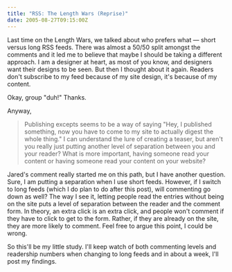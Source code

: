 ```yaml
---
title: "RSS: The Length Wars (Reprise)"
date: 2005-08-27T09:15:00Z
---
```


Last time on the Length Wars, we talked about who prefers what — short versus long RSS feeds. There was almost a 50/50 split amongst the comments and it led me to believe that maybe I should be taking a different approach. I am a designer at heart, as most of you know, and designers want their designs to be seen. But then I thought about it again. Readers don't subscribe to my feed because of my site design, it's because of my content.

Okay, group "duh!" Thanks.

Anyway,

> Publishing excepts seems to be a way of saying "Hey, I published something, now you have to come to my site to actually digest the whole thing." I can understand the lure of creating a teaser, but aren't you really just putting another level of separation between you and your reader? What is more important, having someone read your content or having someone read your content on your website?

Jared's comment really started me on this path, but I have another question. Sure, I am putting a separation when I use short feeds. However, if I switch to long feeds (which I do plan to do after this post), will commenting go down as well? The way I see it, letting people read the entries without being on the site puts a level of separation between the reader and the comment form. In theory, an extra click is an extra click, and people won't comment if they have to click to get to the form. Rather, if they are already on the site, they are more likely to comment. Feel free to argue this point, I could be wrong.

So this'll be my little study. I'll keep watch of both commenting levels and readership numbers when changing to long feeds and in about a week, I'll post my findings.
